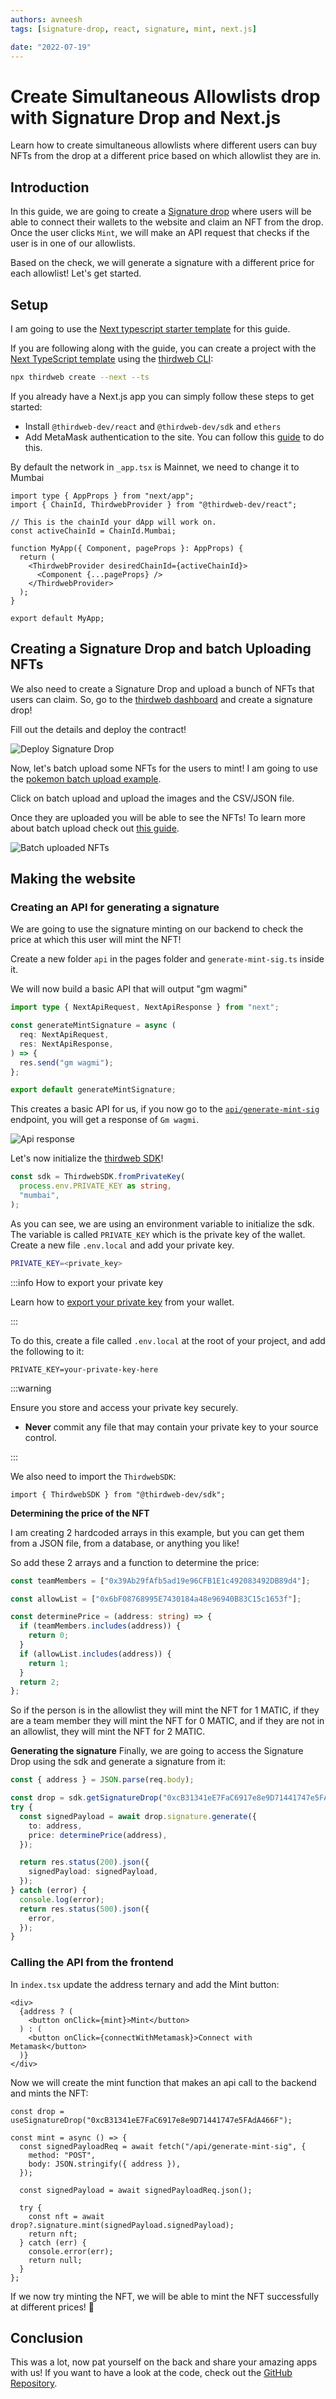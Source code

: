 ```yaml
---
authors: avneesh
tags: [signature-drop, react, signature, mint, next.js]

date: "2022-07-19"
---
```


# Create Simultaneous Allowlists drop with Signature Drop and Next.js

Learn how to create simultaneous allowlists where different users can buy NFTs from the drop at a different price based on which allowlist they are in.

<!-- truncate -->

## Introduction

In this guide, we are going to create a [Signature drop](/pre-built-contracts/signature-drop) where users
will be able to connect their wallets to the website and claim an NFT from the drop. Once the user clicks `Mint`, we will make an
API request that checks if the user is in one of our allowlists.

Based on the check, we will generate a signature with a different price for each allowlist! Let's get started.

## Setup

I am going to use the [Next typescript starter template](https://github.com/thirdweb-example/next-typescript-starter) for this guide.

If you are following along with the guide, you can create a project with the
[Next TypeScript template](https://github.com/thirdweb-example/next-typescript-starter) using the [thirdweb CLI](/cli):

```bash
npx thirdweb create --next --ts
```

If you already have a Next.js app you can simply follow these steps to get started:

- Install `@thirdweb-dev/react` and `@thirdweb-dev/sdk` and `ethers`
- Add MetaMask authentication to the site. You can follow this [guide](/guides/add-connectwallet-to-your-website) to do this.

By default the network in `_app.tsx` is Mainnet, we need to change it to Mumbai

```tsx title="_app.tsx"
import type { AppProps } from "next/app";
import { ChainId, ThirdwebProvider } from "@thirdweb-dev/react";

// This is the chainId your dApp will work on.
const activeChainId = ChainId.Mumbai;

function MyApp({ Component, pageProps }: AppProps) {
  return (
    <ThirdwebProvider desiredChainId={activeChainId}>
      <Component {...pageProps} />
    </ThirdwebProvider>
  );
}

export default MyApp;
```

## Creating a Signature Drop and batch Uploading NFTs

We also need to create a Signature Drop and upload a bunch of NFTs that users can claim.
So, go to the [thirdweb dashboard](https://thirdweb.com/dashboard) and create a signature drop!

Fill out the details and deploy the contract!

![Deploy Signature Drop](./deploy-signature-drop.png)

Now, let's batch upload some NFTs for the users to mint!
I am going to use the [pokemon batch upload example](https://github.com/nachoiacovino/thirdweb-pokemon).

Click on batch upload and upload the images and the CSV/JSON file.

Once they are uploaded you will be able to see the NFTs! To learn more about batch upload check out [this guide](/guides/how-to-batch-upload).

![Batch uploaded NFTs](./batch-upload.png)

## Making the website

### Creating an API for generating a signature

We are going to use the signature minting on our backend to check the price at which this user will mint the NFT!

Create a new folder `api` in the pages folder and `generate-mint-sig.ts` inside it.

We will now build a basic API that will output "gm wagmi"

```ts title="api/generate-mint-sig.ts"
import type { NextApiRequest, NextApiResponse } from "next";

const generateMintSignature = async (
  req: NextApiRequest,
  res: NextApiResponse,
) => {
  res.send("gm wagmi");
};

export default generateMintSignature;
```

This creates a basic API for us, if you now go to the [`api/generate-mint-sig`](http://localhost:3000/api/generate-mint-sig)
endpoint, you will get a response of `Gm wagmi`.

![Api response](./api-response.png)

Let's now initialize the [thirdweb SDK](/web3-sdk)!

```ts
const sdk = ThirdwebSDK.fromPrivateKey(
  process.env.PRIVATE_KEY as string,
  "mumbai",
);
```

As you can see, we are using an environment variable to initialize the sdk.
The variable is called `PRIVATE_KEY` which is the private key of the wallet.
Create a new file `.env.local` and add your private key.

```bash title=".env.local"
PRIVATE_KEY=<private_key>
```

:::info How to export your private key

Learn how to [export your private key](/guides/create-a-metamask-wallet#export-your-private-key) from your wallet.

:::

To do this, create a file called `.env.local` at the root of your project, and add the following to it:

```
PRIVATE_KEY=your-private-key-here
```

:::warning

Ensure you store and access your private key securely.

- **Never** commit any file that may contain your private key to your source control.

:::

We also need to import the `ThirdwebSDK`:

```tsx
import { ThirdwebSDK } from "@thirdweb-dev/sdk";
```

**Determining the price of the NFT**

I am creating 2 hardcoded arrays in this example, but you can get them from a JSON file, from a database, or anything you like!

So add these 2 arrays and a function to determine the price:

```ts title="/api/generate-mint-sig.ts"
const teamMembers = ["0x39Ab29fAfb5ad19e96CFB1E1c492083492DB89d4"];

const allowList = ["0x6bF08768995E7430184a48e96940B83C15c1653f"];

const determinePrice = (address: string) => {
  if (teamMembers.includes(address)) {
    return 0;
  }
  if (allowList.includes(address)) {
    return 1;
  }
  return 2;
};
```

So if the person is in the allowlist they will mint the NFT for 1 MATIC, if they are a team member they will mint the NFT for 0 MATIC,
and if they are not in an allowlist, they will mint the NFT for 2 MATIC.

**Generating the signature**
Finally, we are going to access the Signature Drop using the sdk and generate a signature from it:

```ts title="api/generate-mint-sig.ts"
const { address } = JSON.parse(req.body);

const drop = sdk.getSignatureDrop("0xcB31341eE7FaC6917e8e9D71441747e5FAdA466F");
try {
  const signedPayload = await drop.signature.generate({
    to: address,
    price: determinePrice(address),
  });

  return res.status(200).json({
    signedPayload: signedPayload,
  });
} catch (error) {
  console.log(error);
  return res.status(500).json({
    error,
  });
}
```

### Calling the API from the frontend

In `index.tsx` update the address ternary and add the Mint button:

```tsx title="index.tsx"
<div>
  {address ? (
    <button onClick={mint}>Mint</button>
  ) : (
    <button onClick={connectWithMetamask}>Connect with Metamask</button>
  )}
</div>
```

Now we will create the mint function that makes an api call to the backend and mints the NFT:

```tsx title="index.tsx"
const drop = useSignatureDrop("0xcB31341eE7FaC6917e8e9D71441747e5FAdA466F");

const mint = async () => {
  const signedPayloadReq = await fetch("/api/generate-mint-sig", {
    method: "POST",
    body: JSON.stringify({ address }),
  });

  const signedPayload = await signedPayloadReq.json();

  try {
    const nft = await drop?.signature.mint(signedPayload.signedPayload);
    return nft;
  } catch (err) {
    console.error(err);
    return null;
  }
};
```

If we now try minting the NFT, we will be able to mint the NFT successfully at different prices! 🎉

## Conclusion

This was a lot, now pat yourself on the back and share your amazing apps with us!
If you want to have a look at the code, check out the [GitHub Repository](https://github.com/thirdweb-dev/examples/tree/main/typescript/simultaneous-allowlists).

